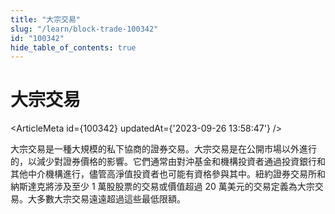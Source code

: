 ```yaml
---
title: "大宗交易"
slug: "/learn/block-trade-100342"
id: "100342"
hide_table_of_contents: true
---
```



# 大宗交易

<ArticleMeta id={100342} updatedAt={'2023-09-26 13:58:47'} />
<div className='border-solid border-b border-t-0 my-4 border-[var(--ifm-color-gray-300)]' />

大宗交易是一種大規模的私下協商的證券交易。大宗交易是在公開市場以外進行的，以減少對證券價格的影響。它們通常由對沖基金和機構投資者通過投資銀行和其他中介機構進行，儘管高淨值投資者也可能有資格參與其中。紐約證券交易所和納斯達克將涉及至少 1 萬股股票的交易或價值超過 20 萬美元的交易定義為大宗交易。大多數大宗交易遠遠超過這些最低限額。
